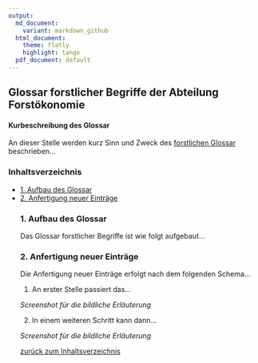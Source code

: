 ```yaml
---
output:
  md_document:
    variant: markdown_github
  html_document:
    theme: flatly
    highlight: tango
  pdf_document: default
---
```


Glossar forstlicher Begriffe der Abteilung Forstökonomie
-------------------------------------------

#### Kurbeschreibung des Glossar

An dieser Stelle werden kurz Sinn und Zweck des [forstlichen Glossar](https://johannes.stockmann.pages.gwdg.de/glossar_forst/) beschrieben...  

<h3>
<a name="menu">Inhaltsverzeichnis</a>
</h3>
<ul>
<li>
<a href="#1. Aufbau des Glossar">1. Aufbau des Glossar</a>
</li>
<li>
<a href="#2. Anfertigung neuer Einträge">2. Anfertigung neuer Einträge</a>
</li>

<h3>
<a name="1. Aufbau des Glossar">1. Aufbau des Glossar</a>
</h3>

Das Glossar forstlicher Begriffe ist wie folgt aufgebaut... 

<h3>
<a name="2. Anfertigung neuer Einträge">2. Anfertigung neuer Einträge</a>
</h3>

Die Anfertigung neuer Einträge erfolgt nach dem folgenden Schema...

1. An erster Stelle passiert das...

*Screenshot für die bildliche Erläuterung*

2. In einem weiteren Schritt kann dann...

*Screenshot für die bildliche Erläuterung*

<p>
<a href="#menu">zurück zum Inhaltsverzeichnis</a>
</p>